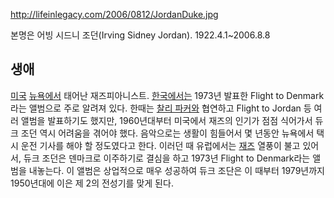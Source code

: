http://lifeinlegacy.com/2006/0812/JordanDuke.jpg

본명은 어빙 시드니 조던(Irving Sidney Jordan). 1922.4.1~2006.8.8

== 생애 ==
[[미국]] [[뉴욕]]에서 태어난 재즈피아니스트. [[한국]]에서는 1973년 발표한 Flight to Denmark라는 앨범으로 주로 알려져 있다.
한때는 [[찰리 파커]]와 협연하고 Flight to Jordan 등 여러 앨범을 발표하기도 했지만, 1960년대부터 미국에서 재즈의 인기가 점점 식어가서 듀크 조던 역시 어려움을 겪어야 했다. 음악으로는 생활이 힘들어서 몇 년동안 뉴욕에서 택시 운전 기사를 해야 할 정도였다고 한다. 이러던 때 유럽에서는 [[재즈]] 열풍이 불고 있어서, 듀크 조던은 덴마크로 이주하기로 결심을 하고 1973년 Flight to Denmark라는 앨범을 내놓는다. 이 앨범은 상업적으로 매우 성공하여 듀크 조단은 이 때부터 1979년까지 1950년대에 이은 제 2의 전성기를 맞게 된다.
